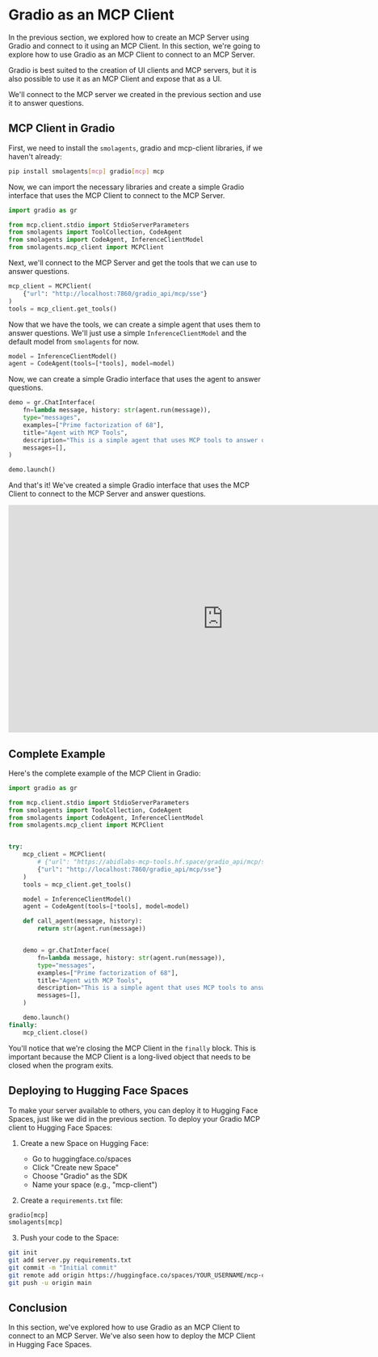 # Gradio as an MCP Client

In the previous section, we explored how to create an MCP Server using Gradio and connect to it using an MCP Client. In this section, we're going to explore how to use Gradio as an MCP Client to connect to an MCP Server.

<Tip>

Gradio is best suited to the creation of UI clients and MCP servers, but it is also possible to use it as an MCP Client and expose that as a UI.

</Tip>

We'll connect to the MCP server we created in the previous section and use it to answer questions.

## MCP Client in Gradio

First, we need to install the `smolagents`, gradio and mcp-client libraries, if we haven't already:

```bash
pip install smolagents[mcp] gradio[mcp] mcp
```

Now, we can import the necessary libraries and create a simple Gradio interface that uses the MCP Client to connect to the MCP Server.

```python
import gradio as gr

from mcp.client.stdio import StdioServerParameters
from smolagents import ToolCollection, CodeAgent
from smolagents import CodeAgent, InferenceClientModel
from smolagents.mcp_client import MCPClient
```

Next, we'll connect to the MCP Server and get the tools that we can use to answer questions.

```python
mcp_client = MCPClient(
    {"url": "http://localhost:7860/gradio_api/mcp/sse"}
)
tools = mcp_client.get_tools()
```

Now that we have the tools, we can create a simple agent that uses them to answer questions. We'll just use a simple `InferenceClientModel` and the default model from `smolagents` for now.

```python
model = InferenceClientModel()
agent = CodeAgent(tools=[*tools], model=model)
```

Now, we can create a simple Gradio interface that uses the agent to answer questions.

```python
demo = gr.ChatInterface(
    fn=lambda message, history: str(agent.run(message)),
    type="messages",
    examples=["Prime factorization of 68"],
    title="Agent with MCP Tools",
    description="This is a simple agent that uses MCP tools to answer questions.",
    messages=[],
)

demo.launch()
```

And that's it! We've created a simple Gradio interface that uses the MCP Client to connect to the MCP Server and answer questions.

<iframe
	src="https://mcp-course-unit2-gradio-client.hf.space"
	frameborder="0"
	width="850"
	height="450"
></iframe>


## Complete Example

Here's the complete example of the MCP Client in Gradio:

```python
import gradio as gr

from mcp.client.stdio import StdioServerParameters
from smolagents import ToolCollection, CodeAgent
from smolagents import CodeAgent, InferenceClientModel
from smolagents.mcp_client import MCPClient


try:
    mcp_client = MCPClient(
        # {"url": "https://abidlabs-mcp-tools.hf.space/gradio_api/mcp/sse"}
        {"url": "http://localhost:7860/gradio_api/mcp/sse"}
    )
    tools = mcp_client.get_tools()

    model = InferenceClientModel()
    agent = CodeAgent(tools=[*tools], model=model)

    def call_agent(message, history):
        return str(agent.run(message))


    demo = gr.ChatInterface(
        fn=lambda message, history: str(agent.run(message)),
        type="messages",
        examples=["Prime factorization of 68"],
        title="Agent with MCP Tools",
        description="This is a simple agent that uses MCP tools to answer questions.",
        messages=[],
    )

    demo.launch()
finally:
    mcp_client.close()
```

You'll notice that we're closing the MCP Client in the `finally` block. This is important because the MCP Client is a long-lived object that needs to be closed when the program exits.

## Deploying to Hugging Face Spaces

To make your server available to others, you can deploy it to Hugging Face Spaces, just like we did in the previous section.
To deploy your Gradio MCP client to Hugging Face Spaces:

1. Create a new Space on Hugging Face:
   - Go to huggingface.co/spaces
   - Click "Create new Space"
   - Choose "Gradio" as the SDK
   - Name your space (e.g., "mcp-client")

2. Create a `requirements.txt` file:
```txt
gradio[mcp]
smolagents[mcp]
```

3. Push your code to the Space:
```bash
git init
git add server.py requirements.txt
git commit -m "Initial commit"
git remote add origin https://huggingface.co/spaces/YOUR_USERNAME/mcp-client
git push -u origin main
```

## Conclusion

In this section, we've explored how to use Gradio as an MCP Client to connect to an MCP Server. We've also seen how to deploy the MCP Client in Hugging Face Spaces.


